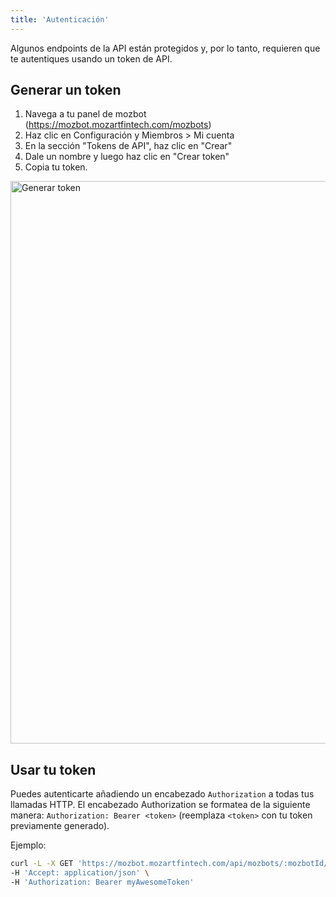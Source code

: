 ```yaml
---
title: 'Autenticación'
---
```


Algunos endpoints de la API están protegidos y, por lo tanto, requieren que te autentiques usando un token de API.

## Generar un token

1. Navega a tu panel de mozbot (https://mozbot.mozartfintech.com/mozbots)
2. Haz clic en Configuración y Miembros > Mi cuenta
3. En la sección "Tokens de API", haz clic en "Crear"
4. Dale un nombre y luego haz clic en "Crear token"
5. Copia tu token.

<Frame>
  <img
    src="/images/api/authentication/generateToken.png"
    width="900"
    alt="Generar token"
  />
</Frame>

## Usar tu token

Puedes autenticarte añadiendo un encabezado `Authorization` a todas tus llamadas HTTP. El encabezado Authorization se formatea de la siguiente manera: `Authorization: Bearer <token>` (reemplaza `<token>` con tu token previamente generado).

Ejemplo:

```sh
curl -L -X GET 'https://mozbot.mozartfintech.com/api/mozbots/:mozbotId/results' \
-H 'Accept: application/json' \
-H 'Authorization: Bearer myAwesomeToken'
```
